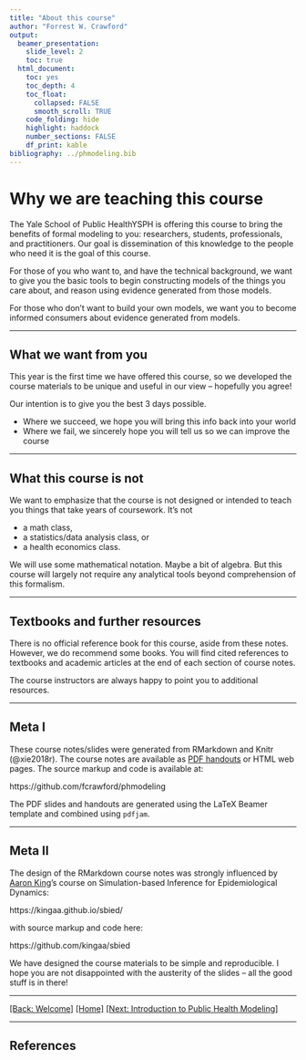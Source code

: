 ```yaml
---
title: "About this course"
author: "Forrest W. Crawford"
output:
  beamer_presentation: 
    slide_level: 2
    toc: true
  html_document:
    toc: yes
    toc_depth: 4
    toc_float:
      collapsed: FALSE
      smooth_scroll: TRUE
    code_folding: hide
    highlight: haddock
    number_sections: FALSE
    df_print: kable
bibliography: ../phmodeling.bib
---
```



# Why we are teaching this course

The Yale School of Public HealthYSPH is offering this course to bring the benefits of formal modeling to you: researchers, students, professionals, and practitioners.  Our goal is dissemination of this knowledge to the people who need it is the goal of this course. 

For those of you who want to, and have the technical background, we want to give you the basic tools to begin constructing models of the things you care about, and reason using evidence generated from those models.  

For those who don't want to build your own models, we want you to become informed consumers about evidence generated from models.  

---

## What we want from you 

This year is the first time we have offered this course, so we developed the course materials to be unique and useful in our view -- hopefully you agree! 

Our intention is to give you the best 3 days possible.  

- Where we succeed, we hope you will bring this info back into your world  
- Where we fail, we sincerely hope you will tell us so we can improve the course  

---

## What this course is not

We want to emphasize that the course is not designed or intended to teach you things that take years of coursework.  It's not 

- a math class,
- a statistics/data analysis class, or
- a health economics class. 

We will use some mathematical notation.  Maybe a bit of algebra.  But this course will largely not require any analytical tools beyond comprehension of this formalism. 

---

## Textbooks and further resources 

There is no official reference book for this course, aside from these notes.  However, we do recommend some books.  You will find cited references to textbooks and academic articles at the end of each section of course notes.  

The course instructors are always happy to point you to additional resources. 

---


## Meta I

These course notes/slides were generated from RMarkdown and Knitr (@xie2018r).  The course notes are available as [PDF handouts](phmodeling_handout.pdf) or HTML web pages.  The source markup and code is available at: 

https://github.com/fcrawford/phmodeling

The PDF slides and handouts are generated using the LaTeX Beamer template and combined using `pdfjam`. 

---

## Meta II

The design of the RMarkdown course notes was strongly influenced by [Aaron King](https://kingaa.github.io)'s course on Simulation-based Inference for Epidemiological Dynamics: 

https://kingaa.github.io/sbied/

with source markup and code here: 

https://github.com/kingaa/sbied

We have designed the course materials to be simple and reproducible.  I hope you are not disappointed with the austerity of the slides -- all the good stuff is in there! 

---

[[Back: Welcome]](../index.html)
[[Home]](../index.html)
[[Next: Introduction to Public Health Modeling]](../intro/intro.html)

---

## References 




